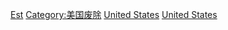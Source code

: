 [[Category:依年份劃分的美國|Est]]
[[Category:美国废除|Category:美国废除]]
[[Category:各年份北美洲廢除|United States]]
[[Category:各年份各國廢除|United States]]
